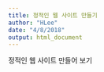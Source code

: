 ```yaml
---
title: 정적인 웹 사이트 만들기
author: "HLee"
date: "4/8/2018"
output: html_document
---
```


정적인 웹 사이트 만들어 보기

